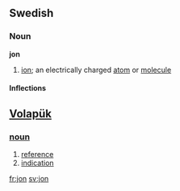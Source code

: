 {{see|Jon}}
==Swedish==
===Noun===
'''jon'''

#{{sv-chemistry}} [[ion]]; an electrically charged [[atom]] or [[molecule]]

====Inflections====
{{sv-noun|gender=Common|jon|jonen|joner|jonerna|jons|jonens|joners|jonernas}}

== [[Volapük]] == 
=== [[noun]] === 
# [[reference]] 
# [[indication]]

[[fr:jon]]
[[sv:jon]]